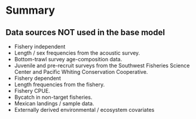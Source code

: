 # Summary
## Data sources **NOT** used in the base model
* Fishery independent
- Length / sex frequencies from the acoustic survey.
- Bottom-trawl survey age-composition data.
- Juvenile and pre-recruit surveys from the Southwest Fisheries Science
Center and Pacific Whiting Conservation Cooperative.
* Fishery dependent
- Length frequencies from the fishery.
- Fishery CPUE.
- Bycatch in non-target fisheries.
- Mexican landings / sample data.
* Externally derived environmental / ecosystem covariates
